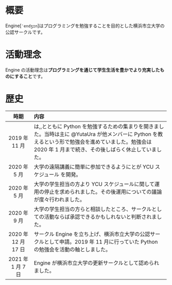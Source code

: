 # 概要

Engine[`ˈendʒɪn`]はプログラミングを勉強することを目的とした横浜市立大学の公認サークルです。

# 活動理念

Engine の活動理念は**プログラミングを通じて学生生活を豊かでより充実したものにすること**です。

# 歴史

|        時期         | 内容                                                                                                                                                                                                                                                                                                                 |
| :-----------------: | :------------------------------------------------------------------------------------------------------------------------------------------------------------------------------------------------------------------------------------------------------------------------------------------------------------------- |
|    2019 年 11 月    | <User name="YutaUra"/>は<User name="YoshiyukiKobayashi"/>,<User name="YosukeMuroi"/>,<User name="MarinMiwa"/>とともに Python を勉強するための集まりを開きました。当時は主に @YutaUra が他メンバーに Python を教えるという形で勉強会を進めていました。勉強会は 2020 年 1 月まで続き、その後しばらく休止していました。 |
|    2020 年 5 月     | 大学の遠隔講義に簡単に参加できるようにと<User name="YutaUra"/>が YCU スケジュール を開発。                                                                                                                                                                                                                           |
|    2020 年 5 月     | 大学の学生担当の方より YCU スケジュールに関して運用の停止を求められました。その後運用についての議論が度々行われました。                                                                                                                                                                                              |
|    2020 年 9 月     | 大学の学生担当の方らと相談したところ、サークルとしての活動ならば承認できるかもしれないと判断されました。                                                                                                                                                                                                             |
| 2020 年 12 月 17 日 | サークル Engine を立ち上げ、横浜市立大学の公認サークルとして申請。2019 年 11 月に行っていた Python の勉強会を活動の軸としました。                                                                                                                                                                                    |
|  2021 年 1 月 7 日  | Engine が横浜市立大学の更新サークルとして認められました。                                                                                                                                                                                                                                                            |
